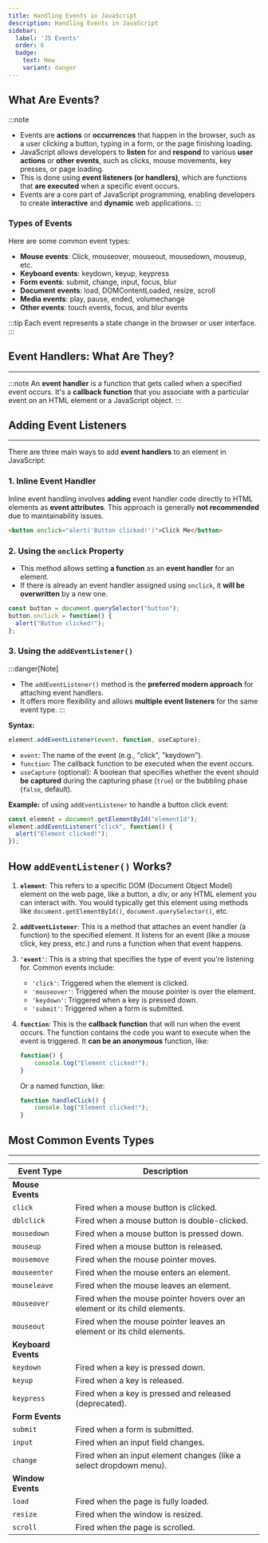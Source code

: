 ```yaml
---
title: Handling Events in JavaScript
description: Handling Events in JavaScript
sidebar:
  label: 'JS Events'
  order: 6
  badge:
    text: New
    variant: danger
---
```


## What Are Events?

:::note
- Events are **actions** or **occurrences** that happen in the browser, such as a user clicking a button, typing in a form, or the page finishing loading.
- JavaScript allows developers to **listen** for and **respond** to various **user actions** or **other events**, such as clicks, mouse movements, key presses, or page loading. 
- This is done using **event listeners (or handlers)**, which are functions that **are executed** when a specific event occurs.
- Events are a core part of JavaScript programming, enabling developers to create **interactive** and **dynamic** web applications.
:::


### Types of Events
Here are some common event types:
- **Mouse events**: Click, mouseover, mouseout, mousedown, mouseup, etc.
- **Keyboard events**: keydown, keyup, keypress
- **Form events**: submit, change, input, focus, blur
- **Document events**: load, DOMContentLoaded, resize, scroll
- **Media events**: play, pause, ended, volumechange
- **Other events**: touch events, focus, and blur events

:::tip
Each event represents a state change in the browser or user interface.
:::


## Event Handlers: What Are They?
---
:::note
An **event handler** is a function that gets called when a specified event occurs. It's a **callback function** that you associate with a particular event on an HTML element or a JavaScript object.
:::

## Adding Event Listeners
---
There are three main ways to add **event handlers** to an element in JavaScript:

### 1. Inline Event Handler 
Inline event handling involves **adding** event handler code directly to HTML elements as **event attributes**. This approach is generally **not recommended** due to maintainability issues.

```html
<button onclick="alert('Button clicked!')">Click Me</button>
```

### 2. Using the `onclick` Property 
- This method allows setting **a function** as an **event handler** for an element. 
- If there is already an event handler assigned using `onclick`, it **will be overwritten** by a new one.

```javascript
const button = document.querySelector("button");
button.onclick = function() {
  alert("Button clicked!");
};
```

### 3. Using the `addEventListener()` 
:::danger[Note]
- The `addEventListener()` method is the **preferred modern approach** for attaching event handlers. 
- It offers more flexibility and allows **multiple event listeners** for the same event type.
:::

**Syntax:**
```javascript
element.addEventListener(event, function, useCapture);
```

- `event`: The name of the event (e.g., "click", "keydown").
- `function`: The callback function to be executed when the event occurs.
- `useCapture` (optional): A boolean that specifies whether the event should **be captured** during the capturing phase (`true`) or the bubbling phase (`false`, default).


**Example:** of using `addEventListener` to handle a button click event:

```javascript 
const element = document.getElementById("elementId");
element.addEventListener("click", function() {
  alert("Element clicked!");
});
```
## How `addEventListener()` Works?

1. **`element`**: This refers to a specific DOM (Document Object Model) element on the web page, like a button, a div, or any HTML element you can interact with. You would typically get this element using methods like `document.getElementById()`, `document.querySelector()`, etc.

2. **`addEventListener`**: This is a method that attaches an event handler (a function) to the specified element. It listens for an event (like a mouse click, key press, etc.) and runs a function when that event happens.

3. **`'event'`**: This is a string that specifies the type of event you're listening for. Common events include:
   - `'click'`: Triggered when the element is clicked.
   - `'mouseover'`: Triggered when the mouse pointer is over the element.
   - `'keydown'`: Triggered when a key is pressed down.
   - `'submit'`: Triggered when a form is submitted.

4. **`function`**: This is the **callback function** that will run when the event occurs. The function contains the code you want to execute when the event is triggered. It **can be an anonymous** function, like:
   ```js
   function() {
       console.log("Element clicked!");
   }
   ```
   Or a named function, like:
   ```js
   function handleClick() {
       console.log("Element clicked!");
   }
   ```

## Most Common Events Types
---

| Event Type   | Description                                               |
|--------------|-----------------------------------------------------------|
| **Mouse Events** |                                                           |
| `click`                     | Fired when a mouse button is clicked.                                            |
| `dblclick`                  | Fired when a mouse button is double-clicked.                                     |
| `mousedown`                 | Fired when a mouse button is pressed down.                                       |
| `mouseup`                   | Fired when a mouse button is released.                                           |
| `mousemove`                 | Fired when the mouse pointer moves.                                              |
| `mouseenter`                | Fired when the mouse enters an element.                                          |
| `mouseleave`                | Fired when the mouse leaves an element.                                          |
| `mouseover`                 | Fired when the mouse pointer hovers over an element or its child elements.       |
| `mouseout`                  | Fired when the mouse pointer leaves an element or its child elements.            |
| **Keyboard Events**   |                                                     |
| `keydown`    | Fired when a key is pressed down.                          |
| `keyup`      | Fired when a key is released.                              |
| `keypress`   | Fired when a key is pressed and released (deprecated).     |
| **Form Events** |                                                       |
| `submit`     | Fired when a form is submitted.                            |
| `input`      | Fired when an input field changes.                         |
| `change`     | Fired when an input element changes (like a select dropdown menu).   |
| **Window Events** |                                                     |
| `load`       | Fired when the page is fully loaded.                       |
| `resize`     | Fired when the window is resized.                          |
| `scroll`     | Fired when the page is scrolled.                           |

